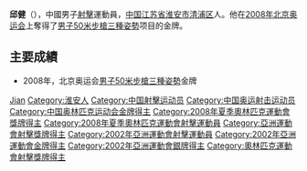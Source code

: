 {{MedalTop}}
{{MedalSport | 男子[[射擊運動|射擊]]}}
{{MedalCountry|{{CHN}}}}
{{MedalGold | [[2008年夏季奧林匹克運動會|2008年北京]]| [[2008年夏季奧林匹克運動會射擊比賽|50米步槍三姿]]}}
{{MedalBottom}}

'''邱健'''（{{bd|1975年|6月25日|catIdx=Qiu Jian}}），中國男子[[射擊|射擊]]運動員，[[中国|中国]][[江苏省|江苏省]][[淮安市|淮安市]][[清浦区|清浦区]]人。他在[[2008年北京奥运会|2008年北京奥运会]]上奪得了[[2008年夏季奧林匹克運動會射擊比賽|男子50米步槍三種姿勢]]项目的金牌。

== 主要成績 ==
* 2008年，北京奥运会[[2008年夏季奧林匹克運動會射擊比賽|男子50米步槍三種姿勢]]金牌

{{奥林匹克运动会男子50米步枪三姿冠军}}

{{DEFAULTSORT:Qiu Jian}}
[[Category:邱姓|Jian]]
[[Category:淮安人|Category:淮安人]]
[[Category:中国射擊运动员|Category:中国射擊运动员]]
[[Category:中国奥运射击运动员|Category:中国奥运射击运动员]]
[[Category:中国奥林匹克运动会金牌得主|Category:中国奥林匹克运动会金牌得主]]
[[Category:2008年夏季奧林匹克運動會獎牌得主|Category:2008年夏季奧林匹克運動會獎牌得主]]
[[Category:2008年夏季奧林匹克運動會射擊運動員|Category:2008年夏季奧林匹克運動會射擊運動員]]
[[Category:亞洲運動會射擊獎牌得主|Category:亞洲運動會射擊獎牌得主]]
[[Category:2002年亞洲運動會射擊運動員|Category:2002年亞洲運動會射擊運動員]]
[[Category:2002年亞洲運動會金牌得主|Category:2002年亞洲運動會金牌得主]]
[[Category:2002年亞洲運動會銀牌得主|Category:2002年亞洲運動會銀牌得主]]
[[Category:奧林匹克運動會射擊獎牌得主|Category:奧林匹克運動會射擊獎牌得主]]